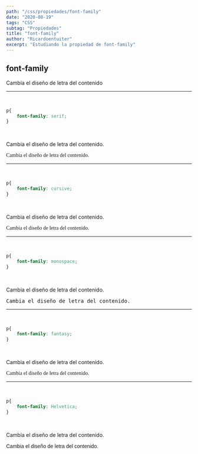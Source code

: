 ```yaml
---
path: "/css/propiedades/font-family"
date: "2020-08-19"
tags: "CSS"
subtag: "Propiedades"
title: "font-family"
author: "Ricardoentuiter"
excerpt: "Estudiando la propiedad de font-family"
---
```


## font-family
Cambia el diseño de letra del contenido

---
<br/>

```css
p{
    font-family: serif;
}
```
<br/>
<p>Cambia el diseño de letra del contenido.</p>
<p style="font-family: serif">Cambia el diseño de letra del contenido.</p>

---
<br/>

```css
p{
    font-family: cursive;
}
```
<br/>
<p>Cambia el diseño de letra del contenido.</p>
<p style="font-family: cursive">Cambia el diseño de letra del contenido.</p>

---
<br/>

```css
p{
    font-family: monospace;
}
```
<br/>
<p>Cambia el diseño de letra del contenido.</p>
<p style="font-family: monospace">Cambia el diseño de letra del contenido.</p>

---
<br/>

```css
p{
    font-family: fantasy;
}
```
<br/>
<p>Cambia el diseño de letra del contenido.</p>
<p style="font-family: fantasy">Cambia el diseño de letra del contenido.</p>


---
<br/>

```css
p{
    font-family: Helvetica;
}
```
<br/>
<p>Cambia el diseño de letra del contenido.</p>
<p style="font-family: Helvetica">Cambia el diseño de letra del contenido.</p>